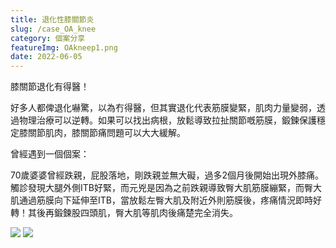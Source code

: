 ```yaml
---
title: 退化性膝關節炎
slug: /case_OA_knee
category: 個案分享
featureImg: OAkneep1.png
date: 2022-06-05
---
```


膝關節退化有得醫！

好多人都俾退化嚇驚，以為冇得醫，但其實退化代表筋膜變緊，肌肉力量變弱，透過物理治療可以逆轉。如果可以找出病根，放鬆導致拉扯關節嘅筋膜，鍛鍊保護穩定膝關節肌肉，膝關節痛問題可以大大緩解。

曾經遇到一個個案：

70歲婆婆曾經跌親，屁股落地，剛跌親並無大礙，過多2個月後開始出現外膝痛。觸診發現大腿外側ITB好緊，而元兇是因為之前跌親導致臀大肌筋膜繃緊，而臀大肌通過筋膜向下延伸至ITB，當放鬆左臀大肌及附近外則筋膜後，疼痛情況即時好轉！其後再鍛鍊股四頭肌，臀大肌等肌肉後痛楚完全消失。

<img src="/images/blog/OAkneep2.png" className="blog-sqimg" />

<img src="/images/blog/OAkneep3.jpg" className="blog-sqimg" />